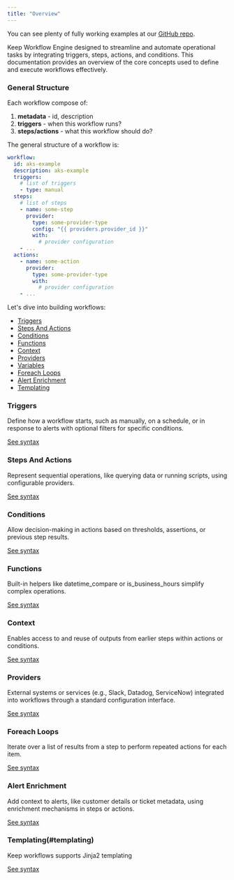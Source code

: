 ```yaml
---
title: "Overview"
---
```


<Tip>

You can see plenty of fully working examples at our [GitHub repo](https://github.com/keephq/keep/blob/main/examples/workflows/).

</Tip>

Keep Workflow Engine designed to streamline and automate operational tasks by integrating triggers, steps, actions, and conditions. This documentation provides an overview of the core concepts used to define and execute workflows effectively.


### General Structure


Each workflow compose of:
1. **metadata** - id, description
2. **triggers** - when this workflow runs?
3. **steps/actions** - what this workflow should do?

The general structure of a workflow is:

```yaml
workflow:
  id: aks-example
  description: aks-example
  triggers:
    # list of triggers
    - type: manual
  steps:
    # list of steps
    - name: some-step
      provider:
        type: some-provider-type
        config: "{{ providers.provider_id }}"
        with:
          # provider configuration
    - ...
  actions:
    - name: some-action
      provider:
        type: some-provider-type
        with:
          # provider configuration
    - ...
```

Let's dive into building workflows:
- [Triggers](#triggers)
- [Steps And Actions](#steps-and-actions)
- [Conditions](#conditions)
- [Functions](#functions)
- [Context](#context)
- [Providers](#providers)
- [Variables](#variables)
- [Foreach Loops](#foreach-loops)
- [Alert Enrichment](#alert-enrichment)
- [Templating](#templating)


### Triggers

Define how a workflow starts, such as manually, on a schedule, or in response to alerts with optional filters for specific conditions.

[See syntax](/workflows/syntax/triggers)

### Steps And Actions

Represent sequential operations, like querying data or running scripts, using configurable providers.

[See syntax](/workflows/syntax/steps-and-actions)

### Conditions

Allow decision-making in actions based on thresholds, assertions, or previous step results.

[See syntax](/workflows/syntax/conditions)

### Functions

Built-in helpers like datetime_compare or is_business_hours simplify complex operations.

[See syntax](/workflows/syntax/functions)

### Context

Enables access to and reuse of outputs from earlier steps within actions or conditions.

[See syntax](/workflows/syntax/context)

### Providers

External systems or services (e.g., Slack, Datadog, ServiceNow) integrated into workflows through a standard configuration interface.

[See syntax](/workflows/syntax/providers)

### Foreach Loops

Iterate over a list of results from a step to perform repeated actions for each item.

[See syntax](/workflows/syntax/foreach)

### Alert Enrichment

Add context to alerts, like customer details or ticket metadata, using enrichment mechanisms in steps or actions.

[See syntax](/workflows/syntax/enrichment)

### Templating(#templating)

Keep workflows supports Jinja2 templating

[See syntax](/workflows/syntax/templating)
